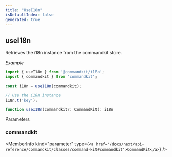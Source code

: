```yaml
---
title: "UseI18n"
isDefaultIndex: false
generated: true
---
```



<!-- This file was generated from the CommandKit source. Do not modify. Instead, re-run the "docgen" script -->


## useI18n

<GenerationInfo sourceFile="packages/i18n/src/i18n.ts" sourceLine="138" packageName="@commandkit/i18n" />

Retrieves the i18n instance from the commandkit store.



*Example*

```ts
import { useI18n } from '@commandkit/i18n';
import { commandkit } from 'commandkit';

const i18n = useI18n(commandkit);

// Use the i18n instance
i18n.t('key');
```

```ts title="Signature"
function useI18n(commandkit?: CommandKit): i18n
```
Parameters

### commandkit

<MemberInfo kind="parameter" type={`<a href='/docs/next/api-reference/commandkit/classes/command-kit#commandkit'>CommandKit</a>`} />

